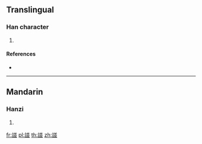 {{character info/new}}
{{also|譜}}
==Translingual==

===Han character===
{{Han char|rn=149|rad=言|as=08|sn=15|four=|canj=YRTTC}}

# {{defn|Han|sort=言08}}

====References====
* {{Han ref|kx=1170.130|dkj=35720|dj=1636.020|hdz=64001.070|uh=8AE9|ud=35561}}

----

==Mandarin==

===Hanzi===
{{cmn-hanzi|pin=[[pǔ]] ([[pu3]])|wg=p'u<sup>3</sup>}}

# {{defn|lang=cmn|sort=言08}}

[[fr:諩]]
[[pl:諩]]
[[th:諩]]
[[zh:諩]]